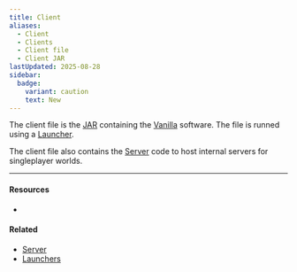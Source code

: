 ```yaml
---
title: Client
aliases:
  - Client
  - Clients
  - Client file
  - Client JAR
lastUpdated: 2025-08-28
sidebar:
  badge:
    variant: caution
    text: New
---
```



The client file is the [JAR](https://en.wikipedia.org/wiki/JAR_(file_format)) containing the [Vanilla](/vanilla) software. The file is runned using a [Launcher](/launcher).

The client file also contains the [Server](/server) code to host internal servers for singleplayer worlds.

---

#### Resources

- <Wiki src="https://minecraft.wiki/w/Client.jar" />

#### Related

- [Server](/server)
- [Launchers](/launcher)